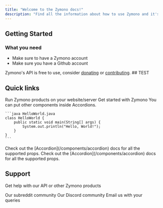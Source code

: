 ```yaml
---
title: "Welcome to the Zymono docs!"
description: "Find all the information about how to use Zymono and it's API here."
---
```


## Getting Started
### What you need
- Make sure to have a Zymono account
- Make sure you have a Github account

<Tip>
  Zymono's API is free to use, consider <a href="https://zymono.com/donate">donating</a> or <a href="https://zymono.com/contribute">contributing</a>.
</Tip>
## TEST

## Quick links
<CardGroup>
  <Card title="API Setup" icon="rectangle-terminal" href="/api-reference">
    Run Zymono products on your website/server
  </Card>
  <Card title="Get Started" icon="sliders" href="https://zymono.com">
    Get started with Zymono
  </Card>

</CardGroup>

<AccordionGroup>
  <Accordion title="FAQ without Icon">
    You can put other components inside Accordions.

    ```java HelloWorld.java
    class HelloWorld {
        public static void main(String[] args) {
            System.out.println("Hello, World!");
        }
    }
    ```

  </Accordion>

  <Accordion title="FAQ with Icon" icon="alien-8bit">
    Check out the [Accordion](/components/accordion) docs for all the supported props.
  </Accordion>

  <Accordion title="FAQ without Icon">
    Check out the [Accordion](/components/accordion) docs for all the supported props.
  </Accordion>
</AccordionGroup>

## Support
Get help with our API or other Zymono products

<CardGroup>
  <Card title="Reddit" icon="reddit" href="https://reddit.com/r/zymono">
    Our subreddit community
  </Card>
  <Card title="Discord" icon="discord" href="https://dsc.gg/zymono">
    Our Discord community
  </Card>
  <Card title="Email" icon="letter" href="mailto:info@zymono.com">
    Email us with your queries
  </Card>

</CardGroup>
